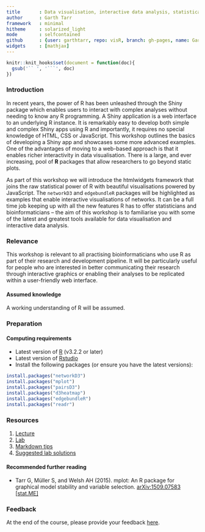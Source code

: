 ```yaml
---
title       : Data visualisation, interactive data analysis, statistical programming
author      : Garth Tarr
framework   : minimal
hitheme     : solarized_light
mode        : selfcontained
github      : {user: garthtarr, repo: visR, branch: gh-pages, name: Garth Tarr}
widgets     : [mathjax]
---
```


```r
knitr::knit_hooks$set(document = function(doc){
  gsub('`` ', '```', doc)
})
```


### Introduction

In recent years, the power of R has been unleashed through the Shiny package which enables users to interact with complex analyses without needing to know any R programming.  A Shiny application is a web interface to an underlying R instance.  It is remarkably easy to develop both simple and complex Shiny apps using R and importantly, it requires no special knowledge of HTML, CSS or JavaScript.  This workshop outlines the basics of developing a Shiny app and showcases some more advanced examples.  One of the advantages of moving to a web-based approach is that it enables richer interactivity in data visualisation.  There is a large, and ever increasing, pool of **R** packages that allow researchers to go beyond static plots.  

As part of this workshop we will introduce the htmlwidgets framework that joins the raw statistical power of R with beautiful visualisations powered by JavaScript.  The `networkD3` and `edgebundleR` packages will be highlighted as examples that enable interactive visualisations of networks.  It can be a full time job keeping up with all the new features R has to offer statisticians and bioinformaticians – the aim of this workshop is to familiarise you with some of the latest and greatest tools available for data visualisation and interactive data analysis.

### Relevance

This workshop is relevant to all practising bioinformaticians who use R as part of their research and development pipeline. It will be particularly useful for people who are interested in better communicating their research through interactive graphics or enabling their analyses to be replicated within a user-friendly web interface.

#### Assumed knowledge

A working understanding of R will be assumed.

### Preparation

#### Computing requirements

- Latest version of [R](http://cran.r-project.org/) (v3.2.2 or later)
- Latest version of [Rstudio](http://www.rstudio.com/products/rstudio/download/) 
- Install the following packages (or ensure you have the latest versions):
```r
install.packages("networkD3")
install.packages("mplot")
install.packages("pairsD3")
install.packages("d3heatmap")
install.packages("edgebundleR")
install.packages("readr")
```

### Resources

1. [Lecture](lectures/01/index.html)
2. [Lab](labs/01/index.html)
3. [Markdown tips](labs/Markdown%20Tips/index.html)
4. [Suggested lab solutions](labs/01/solutions.html)

#### Recommended further reading

- Tarr G, Müller S, and Welsh AH (2015). mplot: An R package for graphical model stability and variable selection. <a href="http://arxiv.org/abs/1509.07583">arXiv:1509.07583 [stat.ME]</a>

### Feedback

At the end of the course, please provide your feedback <a href="https://docs.google.com/forms/UPDATE">here</a>.
